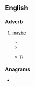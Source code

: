 ==English==

===Adverb===
{{en-adv|-}}

# {{lb|en|nonstandard|dialect}} [[maybe]]
#: {{ux|en|'''Mebbe''' he  tried to imitate Dick's tone of voice and told us it was raining.}}
#* {{quote-book|en|year=1914|author=Zane Grey|title=The Light of Western Stars|passage='''Mebbe''' the Don wants to pay a sociable call on our ladies. Mebbe his gang is some hungry, as usual.}}
#* {{quote-book|en|year=1929|author=Edith Wharton|title=Hudson River Bracketed|passage="I thought '''mebbe''' there was something wrong at the Willows," he said.}}
#*{{quote-book|en|url=https://books.google.com.tr/books?id=zvDsAgAAQBAJ&pg=PT31&dq=%22Well+then,+it%27s+Granny+speaking:+%22I+dunnow!%22+%22subject:%22poetry%22|title=The Road Not Taken and Other Selected Poems|author=Robert Frost|publisher=Simon and Schuster|series=Timeless classic|isbn=9781627930895|date=2013-04-22|passage=“Well then, it's Granny speaking: 'I dunnow!<br>'''Mebbe''' I'm wrong to take it as I do.<br>There ain't no names quite like the old ones though,<br>Nor never will be to my way of thinking.{{...}}}}

===Anagrams===
* {{anagrams|en|a=bbeem|bembe}}
